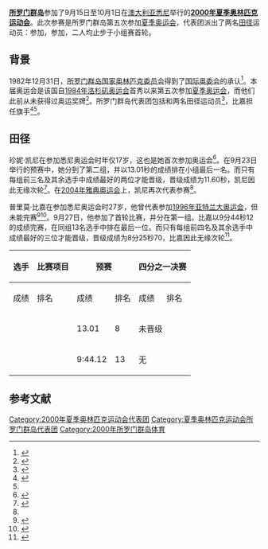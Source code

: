 {{NoteTA
|G1=Sports
|G2=地名
}}
{{Infobox Country Olympics
| NOC = SOL
| games = 2000年夏季
| competitors = 2
| sports = 1
| flagbearer = 
| rank = 
| gold = 0
| silver = 0
| bronze = 0
| officials = 
}}

'''[[所罗门群岛|所罗门群岛]]'''参加了9月15日至10月1日在[[澳大利亚|澳大利亚]][[悉尼|悉尼]]举行的'''[[2000年夏季奥林匹克运动会|2000年夏季奥林匹克运动会]]'''。此次参赛是所罗门群岛第五次参加[[夏季奥运会|夏季奥运会]]，代表团派出了两名[[田赛和径赛|田径]]运动员：{{tsl|en|Primo Higa|普里莫·比嘉}}参加{{tsl|en|Athletics at the 2000 Summer Olympics – Men's 3000 metres steeplechase|2000年夏季奥林匹克运动会田径比赛－男子3000米障碍赛|男子3000米障碍赛}}，{{tsl|en|Jenny Keni|珍妮·凯尼}}参加{{tsl|en|Athletics at the 2000 Summer Olympics – Women's 100 metres|2000年夏季奥林匹克运动会田径比赛－女子100米|女子100米}}，二人均止步于小组赛首轮。

==背景==
1982年12月31日，[[所罗门群岛国家奥林匹克委员会|所罗门群岛国家奥林匹克委员会]]得到了[[国际奥委会|国际奥委会]]的承认<ref>{{cite web|url=https://www.olympic.org/solomon-islands|title=Solomon Islands – National Olympic Committee (NOC)|publisher=[[International_Olympic_Committee|International Olympic Committee]]|accessdate=2018-08-03|archive-url=https://web.archive.org/web/20180613161403/https://www.olympic.org/solomon-islands|archive-date=2018-06-13|dead-url=no}}</ref>。本届奥运会是该国自[[1984年洛杉矶奥运会|1984年洛杉矶奥运会]]首秀以来第五次参加[[夏季奥运会|夏季奥运会]]，而他们此前从未获得过奥运奖牌<ref name="SOLSR">{{cite web|url=https://www.sports-reference.com/olympics/countries/SOL/|title=Solomon Islands|publisher=Sports Reference|accessdate=2018-08-03|archive-url=https://web.archive.org/web/20200417093151/https://www.sports-reference.com/olympics/countries/SOL/|archive-date=2020-04-17|dead-url=yes}}</ref>。所罗门群岛代表团包括{{tsl|en|Primo Higa|普里莫·比嘉}}和{{tsl|en|Jenny Keni|珍妮·凯尼}}两名田径运动员<ref>{{cite web|url=https://www.sports-reference.com/olympics/countries/SOL/summer/2000/|title=Solomon Islands at the 2000 Sydney Summer Games|publisher=Sports Reference|accessdate=2018-08-03|archive-url=https://web.archive.org/web/20170630190213/http://www.sports-reference.com/olympics/countries/SOL/summer/2000/|archive-date=2017-06-30|dead-url=yes}}</ref>，比嘉担任{{tsl|en|2000 Summer Olympics opening ceremony|2000年夏季奥林匹克运动会开幕式|开幕式}}旗手<ref>{{cite web|url=https://www.olympic.org/sydney-2000|title=Sydney 2000 Summer Olympics – results & video highlights|publisher=[[International_Olympic_Committee|International Olympic Committee]]|accessdate=2018-08-07|archive-url=https://web.archive.org/web/20180703164903/https://www.olympic.org/sydney-2000|archive-date=2018-07-03|dead-url=no}}</ref><ref name="SOLSR" />。

==田径==
{{main article|2000年夏季奥林匹克运动会田径比赛}}

珍妮·凯尼在参加悉尼奥运会时年仅17岁，这也是她首次参加奥运会<ref name="Jenny">{{cite web|url=https://www.sports-reference.com/olympics/athletes/ke/jenny-keni-1.html|title=Jenny Keni Bio, Stats, and Results|publisher=Sports Reference|accessdate=2018-08-03|archive-url=https://web.archive.org/web/20170708210127/http://www.sports-reference.com/olympics/athletes/ke/jenny-keni-1.html|archive-date=2017-07-08|dead-url=yes}}</ref>。在9月23日举行的{{tsl|en|Athletics at the 2000 Summer Olympics – Women's 100 metres|2000年夏季奥林匹克运动会田径比赛－女子100米|女子100米}}预赛中，她分到了第二组，并以13.01秒的成绩排在小组最后一名。而只有每组前三名及其余选手中成绩最好的两位才能晋级，晋级成绩为11.60秒，凯尼因此无缘次轮<ref>{{cite web|url=https://www.sports-reference.com/olympics/summer/2000/ATH/womens-100-metres-round-one.html|title=Athletics at the 2000 Sydney Summer Games: Women's 100 metres Round One|publisher=Sports Reference|accessdate=2018-08-03|archive-url=https://web.archive.org/web/20200417051941/https://www.sports-reference.com/olympics/summer/2000/ATH/womens-100-metres-round-one.html|archive-date=2020-04-17|dead-url=yes}}</ref>。在[[2004年雅典奥运会|2004年雅典奥运会]]上，凯尼再次代表{{tsl|en|Solomon Islands at the 2004 Summer Olympics|2004年夏季奥林匹克运动会所罗门群岛代表团|所罗门群岛}}参赛<ref name="Jenny" />。

普里莫·比嘉在参加悉尼奥运会时27岁，他曾代表{{tsl|en|Solomon Islands at the 1996 Summer Olympics|1996年夏季奥林匹克运动会所罗门群岛代表团|所罗门群岛}}参加[[1996年亚特兰大奥运会|1996年亚特兰大奥运会]]{{tsl|en|Athletics at the 1996 Summer Olympics – Men's 3000 metres steeplechase|1996年夏季奥林匹克运动会田径比赛－男子3000米障碍赛|男子3000米障碍赛}}，但未能完赛<ref>{{cite web|url=https://www.sports-reference.com/olympics/summer/1996/ATH/mens-3000-metres-steeplechase-round-one.html|archive-url=https://web.archive.org/web/20200417174405/https://www.sports-reference.com/olympics/summer/1996/ATH/mens-3000-metres-steeplechase-round-one.html|dead-url=yes|archive-date=2020-04-17|title=Athletics at the 1996 Atlanta Summer Games: Men's 3,000 metres Steeplechase Round One|publisher=Sports Reference|accessdate=2018-08-10}}</ref><ref>{{cite web|url=https://www.sports-reference.com/olympics/athletes/hi/primo-higa-1.html|title=Primo Higa Bio, Stats, and Results|publisher=Sports Reference|accessdate=2018-08-03|archive-url=https://web.archive.org/web/20200418005941/https://www.sports-reference.com/olympics/athletes/hi/primo-higa-1.html|archive-date=2020-04-18|dead-url=yes}}</ref>。9月27日，他参加了{{tsl|en|Athletics at the 2000 Summer Olympics – Men's 3000 metres steeplechase|2000年夏季奥林匹克运动会田径比赛－男子3000米障碍赛|男子3000米障碍赛}}首轮比赛，并分在第一组。比嘉以9分44秒12的成绩完赛，在同组13名选手中排在最后一位。而只有每组前四名及其余选手中成绩最好的三位才能晋级，晋级成绩为8分25秒70，比嘉因此无缘次轮<ref>{{cite web|url=https://www.sports-reference.com/olympics/summer/2000/ATH/mens-3000-metres-steeplechase-round-one.html|title=Athletics at the 2000 Sydney Summer Games: Men's 3,000 metres Steeplechase Round One|publisher=Sports Reference|accessdate=2018-08-03|archive-url=https://web.archive.org/web/20170706032329/http://www.sports-reference.com/olympics/summer/2000/ATH/mens-3000-metres-steeplechase-round-one.html|archive-date=2017-07-06|dead-url=yes}}</ref>。

{| class="wikitable" style="font-size:90%"
|-
! rowspan="2" |选手
! rowspan="2" |比赛项目
! colspan="2" |预赛
! colspan="2" |四分之一决赛
! colspan="2" |半决赛
! colspan="2" |决赛
|-style="font-size:95%"
!成绩
!排名
!成绩
!排名
!成绩
!排名
!成绩
!排名
|-align=center
|align=left|{{tsl|en|Jenny Keni|珍妮·凯尼}}
|align=left|{{tsl|en|Athletics at the 2000 Summer Olympics – Women's 100 metres|2000年夏季奥林匹克运动会田径比赛－女子100米|女子100米}}
|13.01
|8
|colspan=6|未晋级
|-align=center
|align=left|{{tsl|en|Primo Higa|普里莫·比嘉}}
|align=left|{{tsl|en|Athletics at the 2000 Summer Olympics – Men's 3000 metres steeplechase|2000年夏季奥林匹克运动会田径比赛－男子3000米障碍赛|男子3000米障碍赛}}
|9:44.12
|13
|colspan=4|无
|colspan=2|未晋级
|}

{{smalldiv|
*'''注''' – 径赛排名仅为运动员所处小组成绩}}

==参考文献==
{{reflist|30em}}

{{2000年夏季奥林匹克运动会代表团}}

[[Category:2000年夏季奥林匹克运动会代表团|Category:2000年夏季奥林匹克运动会代表团]]
[[Category:夏季奥林匹克运动会所罗门群岛代表团|Category:夏季奥林匹克运动会所罗门群岛代表团]]
[[Category:2000年所罗门群岛体育|Category:2000年所罗门群岛体育]]